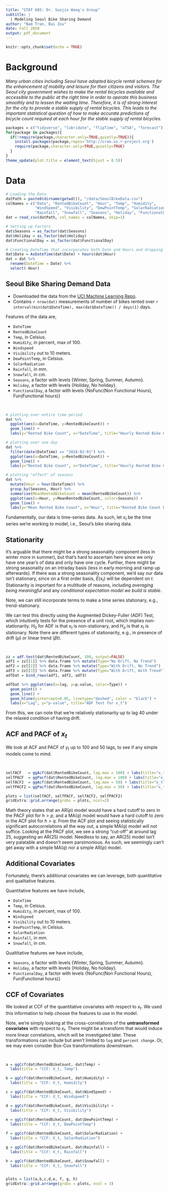```yaml
---
title: "STAT 685: Dr. Suojin Wang's Group"
subtitle: |
  | Modeling Seoul Bike Sharing Demand
author: "Nam Tran, Bai Zou"
date: Fall 2020
output: pdf_document
---
```


```r
knitr::opts_chunk$set(echo = TRUE)
```

# Background

*Many urban cities including Seoul have adopted bicycle rental schemes for the enhancement of mobility and leisure for their citizens and visitors. The Seoul city government wishes to make the rental bicycles available and accessible to the public at the right time in order to operate this business smoothly and to lessen the waiting time. Therefore, it is of strong interest for the city to provide a stable supply of rental bicycles. This leads to the important statistical question of how to make accurate predictions of bicycle count required at each hour for the stable supply of rental bicycles.*

```r
packages = c("tidyverse", "lubridate", "flipTime", "aTSA", "forecast")
for(package in packages){
  if(!require(package,character.only=TRUE,quietly=TRUE)){
    install.packages(package,repos='http://cran.us.r-project.org')
    require(package,character.only=TRUE,quietly=TRUE)
  }
}
theme_update(plot.title = element_text(hjust = 0.5))
```

# Data

```r
# Loading the Data
datPath = paste0(dirname(getwd()), "/data/SeoulBikeData.csv")
colNames = c("Date", "RentedBikeCount", "Hour", "Temp", "Humidity", 
             "WindSpeed", "Visibility", "DewPointTemp", "SolarRadiation",
             "Rainfall", "Snowfall", "Seasons", "Holiday", "FunctionalDay")
dat = read_csv(datPath, col_names = colNames, skip=1)

# Setting up Factors
dat$Seasons = as_factor(dat$Seasons)
dat$Holiday = as_factor(dat$Holiday)
dat$FunctionalDay = as_factor(dat$FunctionalDay)

# Creating DateTime that incorporates both Date and Hours and dropping Hour
dat$Date = AsDateTime(dat$Date) + hours(dat$Hour)
dat = dat %>% 
  rename(DateTime = Date) %>% 
  select(-Hour)

```

## Seoul Bike Sharing Demand Data
* Downloaded the data from the [UCI Machine Learning Repo](https:/http://archive.ics.uci.edu/ml/datasets/Seoul+Bike+Sharing+Demand).
* Contains `r nrow(dat)` measurements of number of bikes rented over `r interval(min(dat$DateTime), max(dat$DateTime)) / days(1)` days.

Features of the data are,

* `DateTime`
* `RentedBikeCount`
* `Temp`, in Celsius.
* `Humidity`, in percent, max of 100.
* `Windspeed`
* `Visibility` out to 10 meters.
* `DewPointTemp`, in Celsius.
* `SolarRadiation`
* `Rainfall`, in mm.
* `Snowfall`, in cm.
* `Seasons`, a factor with levels {Winter, Spring, Summer, Autumn}.
* `Holiday`, a factor with levels {Holiday, No holiday}.
* `FunctionalDay`, a factor with levels {NoFunc(Non Functional Hours), Fun(Functional hours)}

&nbsp; 
```r
# plotting over entire time period
dat %>% 
  ggplot(aes(x=DateTime, y=RentedBikeCount)) + 
  geom_line() +
  labs(y="Rented Bike Count", x="DateTime", title="Hourly Rented Bike Count")

# plotting over one day
dat %>% 
  filter(date(DateTime) == "2018-02-01") %>%
  ggplot(aes(x=DateTime, y=RentedBikeCount)) +
  geom_line() +
  labs(y="Rented Bike Count", x="DateTime", title="Hourly Rented Bike Count")  

# plotting "effect" of seasons
dat %>% 
  mutate(Hour = hour(DateTime)) %>%
  group_by(Seasons, Hour) %>%
  summarise(MeanRentedBikeCount = mean(RentedBikeCount)) %>%
  ggplot(aes(x=Hour, y=MeanRentedBikeCount, color=Seasons)) +
  geom_line() +
  labs(y="Mean Rented Bike Count", x="Hour", title="Rented Bike Count By Seasons")    
```

Fundamentally, our data is time-series data. As such, let $x_t$ be the time series we're working to model, i.e., Seoul's bike sharing data. 

## Stationarity

It's arguable that there might be a strong seasonality component (less in winter more in summer), but that's hard to ascertain here since we only have one year's of data and only have one cycle. Further, there might be strong seasonality on an intraday basis (less in early morning and ramp up afterwards). If there was a strong seasonality component, we'd say our data isn't stationary, since on a first order basis, $E(x_t)$ will be dependent on $t$. Stationarity is important for a multitude of reasons, including *averaging being meaningful* and any *conditional expectation model we build is stable*.

Note, we can still incorporate terms to make a time series stationary, e.g., trend-stationary. 

We can test this directly using the Augmented Dickey-Fuller (ADF) Test, which intuitively tests for the presence of a unit root, which implies non-stationarity. $H_0$ for ADF is that $x_t$ is non-stationary, and $H_a$ is that $x_t$ is stationary. Note there are different types of stationarity, e.g., in presence of drift ($\mu$) or linear trend ($\beta t$). 

&nbsp;

```r
zz = adf.test(dat$RentedBikeCount, 100, output=FALSE)
adf1 = zz[[1]] %>% data.frame %>% mutate(Type="No Drift, No Trend")
adf2 = zz[[2]] %>% data.frame %>% mutate(Type="With Drift, No Trend")
adf3 = zz[[3]] %>% data.frame %>% mutate(Type="With Drift, With Trend")
adfDat = bind_rows(adf1, adf2, adf3)

adfDat %>% ggplot(aes(x=lag, y=p.value, color=Type)) +
  geom_point() +
  geom_line() +
  geom_hline(yintercept=0.05, linetype="dashed", color = "black") +
  labs(x="Lag", y="p-value", title="ADF Test for x_t")
```

From this, we can note that we're relatively stationarity up to lag 40 under the relaxed condition of having drift.

## ACF and PACF of $x_t$

We look at ACF and PACF of $y_t$ up to 100 and 50 lags, to see if any simple models come to mind. 

&nbsp;

```r
selfACF   = ggAcf(dat$RentedBikeCount, lag.max = 100) + labs(title="x_t")
selfPACF  = ggPacf(dat$RentedBikeCount, lag.max = 100) + labs(title="x_t")
selfACF2  = ggAcf(dat$RentedBikeCount, lag.max = 50) + labs(title="x_t")
selfPACF2 = ggPacf(dat$RentedBikeCount, lag.max = 50) + labs(title="x_t")

plots = list(selfACF, selfPACF, selfACF2, selfPACF2)
gridExtra::grid.arrange(grobs = plots, ncol=2)
```

Math theory states that an AR($p$) model would have a hard cutoff to zero in the PACF plot for $h > p$, and a MA($q$) model would have a hard cutoff to zero in the ACF plot for $h > q$. From the ACF plot and seeing statistically significant autocorrelations all the way out, a simple MA($q$) model will not suffice. Looking at the PACF plot, we see a strong "cut-off" at around lag 25, suggesting an AR($25$) model. Needless to say, an AR($25$) model isn't very palatable and doesn't seem parsimonious. As such, we seemingly can't get away with a simple MA($q$) nor a simple AR($p$) model.

## Additional Covariates

Fortunately, there's additional covariates we can leverage, both quantitative and qualitative features.

Quantitative features we have include,

* `DateTime`
* `Temp`, in Celsius.
* `Humidity`, in percent, max of 100.
* `Windspeed`
* `Visibility` out to 10 meters.
* `DewPointTemp`, in Celsius.
* `SolarRadiation`
* `Rainfall`, in mm.
* `Snowfall`, in cm.

Qualtitative features we have include,

* `Seasons`, a factor with levels {Winter, Spring, Summer, Autumn}.
* `Holiday`, a factor with levels {Holiday, No holiday}.
* `FunctionalDay`, a factor with levels {NoFunc(Non Functional Hours), Fun(Functional hours)}


## CCF of Covariates
We looked at CCF of the quantitative covariates with respect to $x_t$. We used this information to help choose the features to use in the model. 

Note, we're simply looking at the cross-correlations of the **untransformed covariates** with respect to $x_t$. There might be a transform that would induce more linear correlations, which will be investigated later. These transformations can include but aren't limited to `log` and `percent change`. Or, we may even consider Box-Cox transformations downstream.

&nbsp; 

```r
a = ggCcf(dat$RentedBikeCount, dat$Temp) +
  labs(title = "CCF: X_t, Temp")

b = ggCcf(dat$RentedBikeCount, dat$Humidity) +
  labs(title = "CCF: X_t, Humidity")

c = ggCcf(dat$RentedBikeCount, dat$WindSpeed) +
  labs(title = "CCF: X_t, Windspeed")

d = ggCcf(dat$RentedBikeCount, dat$Visibility) +
  labs(title = "CCF: X_t, Visibility")
  
e = ggCcf(dat$RentedBikeCount, dat$DewPointTemp) +
  labs(title = "CCF: X_t, DewPointTemp")

f = ggCcf(dat$RentedBikeCount, dat$SolarRadiation) +
  labs(title = "CCF: X_t, SolarRadiation")

g = ggCcf(dat$RentedBikeCount, dat$Rainfall) +
  labs(title = "CCF: X_t, Rainfall")

h = ggCcf(dat$RentedBikeCount, dat$Snowfall) +
  labs(title = "CCF: X_t, Snowfall")  


plots = list(a,b,c,d,e, f, g, h)
gridExtra::grid.arrange(grobs = plots, ncol = 3)

```

